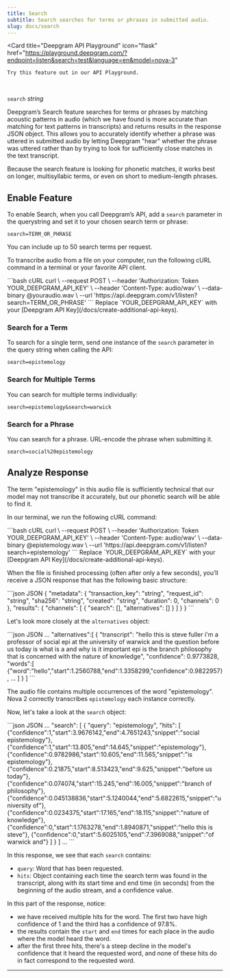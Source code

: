 ```yaml
---
title: Search
subtitle: Search searches for terms or phrases in submitted audio.
slug: docs/search
---
```


<Card 
    title="Deepgram API Playground" 
    icon="flask" 
    href="https://playground.deepgram.com/?endpoint=listen&search=test&language=en&model=nova-3"
>
    Try this feature out in our API Playground.
</Card>
<br/>

`search` *string*

<div class="flex flex-row gap-2">
  <Markdown src="../snippets/stt-batch-available.mdx" /> <Markdown src="../snippets/stt-stream-available.mdx" /> <Markdown src="../snippets/all-available-languages.mdx" />
</div>

Deepgram’s Search feature searches for terms or phrases by matching acoustic patterns in audio (which we have found is more accurate than matching for text patterns in transcripts) and returns results in the response JSON object. This allows you to accurately identify whether a phrase was uttered in submitted audio by letting Deepgram "hear" whether the phrase was uttered rather than by trying to look for sufficiently close matches in the text transcript.

<Info>
  Because the search feature is looking for phonetic matches, it works best on longer, multisyllabic terms, or even on short to medium-length phrases.
</Info>

## Enable Feature

To enable Search, when you call Deepgram’s API, add a `search` parameter in the querystring and set it to your chosen search term or phrase:

`search=TERM_OR_PHRASE`

<Info>
  You can include up to 50 search terms per request.
</Info>

To transcribe audio from a file on your computer, run the following cURL command in a terminal or your favorite API client.

<CodeGroup>
  ```bash cURL
  curl \
    --request POST \
    --header 'Authorization: Token YOUR_DEEPGRAM_API_KEY' \
    --header 'Content-Type: audio/wav' \
    --data-binary @youraudio.wav \
    --url 'https://api.deepgram.com/v1/listen?search=TERM_OR_PHRASE'
  ```
</CodeGroup>

<Warning>
  Replace `YOUR_DEEPGRAM_API_KEY` with your [Deepgram API Key](/docs/create-additional-api-keys).
</Warning>

### Search for a Term

To search for a single term, send one instance of the `search` parameter in the query string when calling the API:

`search=epistemology`

### Search for Multiple Terms

You can search for multiple terms individually:

`search=epistemology&search=warwick`

### Search for a Phrase

You can search for a phrase. URL-encode the phrase when submitting it.

`search=social%20epistemology`

## Analyze Response

The term "epistemology" in this audio file is sufficiently technical that our model may not transcribe it accurately, but our phonetic search will be able to find it.

In our terminal, we run the following cURL command:

<CodeGroup>
  ```bash cURL
  curl \
    --request POST \
    --header 'Authorization: Token YOUR_DEEPGRAM_API_KEY' \
    --header 'Content-Type: audio/wav' \
    --data-binary @epistemology.wav \
    --url 'https://api.deepgram.com/v1/listen?search=epistemology'
  ```
</CodeGroup>

<Warning>
  Replace `YOUR_DEEPGRAM_API_KEY` with your [Deepgram API Key](/docs/create-additional-api-keys).
</Warning>

When the file is finished processing (often after only a few seconds), you’ll receive a JSON response that has the following basic structure:

<CodeGroup>
  ```json JSON
  {
  	"metadata": {
  		"transaction_key": "string",
  		"request_id": "string",
  		"sha256": "string",
  		"created": "string",
  		"duration": 0,
  		"channels": 0
  	},
  	"results": {
  		"channels": [
  			{
  				"search": [],
  				"alternatives": []
  			}
  		]
  	}
  }
  ```
</CodeGroup>

Let's look more closely at the `alternatives` object:

<CodeGroup>
  ```json JSON
  ...
  "alternatives":[
    {
      "transcript": "hello this is steve fuller i'm a professor of social epi at the university of warwick and the question before us today is what is a and why is it important epi is the branch philosophy that is concerned with the nature of knowledge",
      "confidence": 0.9773828,
      "words":[
        {"word":"hello","start":1.2560788,"end":1.3358299,"confidence":0.9822957},
          ...
      ]
    }
  ]
  ```
</CodeGroup>

The audio file contains multiple occurrences of the word "epistemology". Nova 2 correctly transcribes `epistemology` each instance correctly.

Now, let's take a look at the `search` object:

<CodeGroup>
  ```json JSON
  ...
  "search": [
    {
      "query": "epistemology",
      "hits": [
        {"confidence":1,"start":3.9676142,"end":4.7651243,"snippet":"social epistemology"},
        {"confidence":1,"start":13.805,"end":14.645,"snippet":"epistemology"},
        {"confidence":0.9782986,"start":10.605,"end":11.565,"snippet":"is epistemology"},
        {"confidence":0.21875,"start":8.513423,"end":9.625,"snippet":"before us today"},
        {"confidence":0.074074,"start":15.245,"end":16.005,"snippet":"branch of philosophy"},
        {"confidence":0.045138836,"start":5.1240044,"end":5.6822615,"snippet":"university of"},
        {"confidence":0.0234375,"start":17.165,"end":18.115,"snippet":"nature of knowledge"},
        {"confidence":0,"start":1.1763278,"end":1.8940871,"snippet":"hello this is steve"},
        {"confidence":0,"start":5.6025105,"end":7.3969088,"snippet":"of warwick and"}
      ]
    }
  ]
  ...
  ```
</CodeGroup>

In this response, we see that each `search` contains:

* `query`: Word that has been requested.
* `hits`: Object containing each time the search term was found in the transcript, along with its start time and end time (in seconds) from the beginning of the audio stream, and a confidence value.

In this part of the response, notice:

* we have received multiple hits for the word. The first two have high confidence of 1 and the third has a confidence of 97.8%.
* the results contain the `start` and `end` times for each place in the audio where the model heard the word.
* after the first three hits, there's a steep decline in the model's confidence that it heard the requested word, and none of these hits do in fact correspond to the requested word.

***

